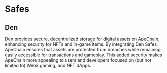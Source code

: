 # Safes


## Den 

[Den](https://docs.onchainden.com/) provides secure, decentralized storage for digital assets on ApeChain, enhancing security for NFTs and in-game items. By integrating Den Safes, ApeChain ensures that assets are protected from breaches while remaining easily accessible for transactions and gameplay. This added security makes ApeChain more appealing to users and developers focused on (but not limited to) Web3 gaming, and NFT dApps.